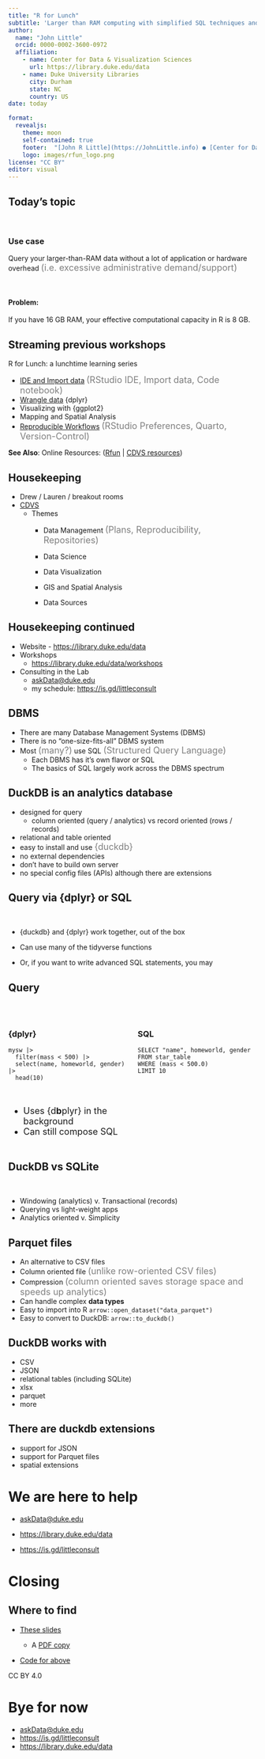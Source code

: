 ```yaml
---
title: "R for Lunch"
subtitle: 'Larger than RAM computing with simplified SQL techniques and DuckDB'
author: 
  name: "John Little"
  orcid: 0000-0002-3600-0972
  affiliation:
    - name: Center for Data & Visualization Sciences
      url: https://library.duke.edu/data
    - name: Duke University Libraries 
      city: Durham
      state: NC
      country: US
date: today

format: 
  revealjs:
    theme: moon
    self-contained: true  
    footer:  "[John R Little](https://JohnLittle.info) ● [Center for Data & Visualization Sciences](https://library.duke.edu/data/) ● SLIDES--URL ● [CC BY 4.0](https://creativecommons.org/licenses/by/4.0/)"
    logo: images/rfun_logo.png
license: "CC BY"
editor: visual
---
```


## Today's topic

\

### Use case

Query your larger-than-RAM data without a lot of application or hardware overhead [(i.e. excessive administrative demand/support)]{style="font-size: large; color: gray;"}

\

#### Problem:

If you have 16 GB RAM, your effective computational capacity in R is 8 GB.

## Streaming previous workshops

R for Lunch: a lunchtime learning series\

-   [IDE and Import data](https://warpwire.duke.edu/w/ZSIIAA/) [(RStudio IDE, Import data, Code notebook)]{style="font-size: large; color: gray;"}
-   [Wrangle data](https://warpwire.duke.edu/w/3R8IAA/) {dplyr}
-   Visualizing with {ggplot2}
-   Mapping and Spatial Analysis
-   [Reproducible Workflows](https://warpwire.duke.edu/w/SzMIAA/) [(RStudio Preferences, Quarto, Version-Control)]{style="font-size: large; color: gray;"}

::: aside
**See Also**: Online Resources: ([Rfun](https://rfun.library.duke.edu) \| [CDVS resources](https://library.duke.edu/data/tutorials))
:::

## Housekeeping

-   Drew / Lauren / breakout rooms
-   [CDVS](https://library.duke.edu/data/ "Center for Data and Visualizations Sciences")
    -   Themes
        -   Data Management [(Plans, Reproducibility, Repositories)]{style="font-size: large; color: gray;"}

        -   Data Science

        -   Data Visualization

        -   GIS and Spatial Analysis

        -   Data Sources

## Housekeeping continued

-   Website - <https://library.duke.edu/data>
-   Workshops
    -   <https://library.duke.edu/data/workshops>
-   Consulting in the Lab
    -   [askData\@duke.edu](mailto:askdata@duke.edu)
    -   my schedule: <https://is.gd/littleconsult>

## DBMS

-   There are many Database Management Systems (DBMS)
-   There is no "one-size-fits-all" DBMS system
-   Most [(many?)]{style="font-size: large; color: gray;"} use SQL [(Structured Query Language)]{style="font-size: large; color: gray;"}
    -   Each DBMS has it's own flavor or SQL
    -   The basics of SQL largely work across the DBMS spectrum

## DuckDB is an analytics database

-   designed for query
    -   column oriented (query / analytics) vs record oriented (rows / records)
-   relational and table oriented
-   easy to install and use [{duckdb}]{style="font-size: large; color: gray;"}
-   no external dependencies
-   don't have to build own server
-   no special config files (APIs) although there are extensions

## Query via {dplyr} or SQL

\

-   {duckdb} and {dplyr} work together, out of the box

-   Can use many of the tidyverse functions

-   Or, if you want to write advanced SQL statements, you may

## Query

\


::: columns
::: {.column width="50%"}

### {dplyr}

```         
mysw |> 
  filter(mass < 500) |>
  select(name, homeworld, gender) |> 
  head(10)
```

\

::::: {style="font-size: large;"}
- Uses {d**b**plyr} in the background  
- Can still compose SQL
:::::


:::

::: {.column width="50%"}

### SQL

```         
SELECT "name", homeworld, gender
FROM star_table
WHERE (mass < 500.0)
LIMIT 10
```
:::
:::




## DuckDB vs SQLite

\

-   Windowing (analytics) v. Transactional (records)
-   Querying vs light-weight apps
-   Analytics oriented v. Simplicity

## Parquet files

- An alternative to CSV files
- Column oriented file [(unlike row-oriented CSV files)]{style="font-size: large; color: gray;"}
- Compression [(column oriented saves storage space and speeds up analytics)]{style="font-size: large; color: gray;"}
- Can handle complex **data types**
- Easy to import into R `arrow::open_dataset("data_parquet")`
- Easy to convert to DuckDB: `arrow::to_duckdb()`

## DuckDB works with

-   CSV
-   JSON
-   relational tables (including SQLite)
-   xlsx
-   parquet
-   more

## There are duckdb extensions

-   support for JSON
-   support for Parquet files
-   spatial extensions

# We are here to help

-   [askData\@duke.edu](mailto:askData@duke.edu)

-   <https://library.duke.edu/data>

-   <https://is.gd/littleconsult>

# Closing

## Where to find

-   [These slides](https://duke.is/rforlunch-git)

    -   A [PDF copy](https://github.com/libjohn/rforlunch_exercises/blob/main/slides/reproducible-workflows.pdf)

-   [Code for above](https://github.com/libjohn/rforlunch_exercises/blob/main/slides/reproducible-workflows.qmd) 

::: aside
CC BY 4.0
:::

# Bye for now

-   [askData\@duke.edu](mailto:askdata@duke.edu)
-   <https://is.gd/littleconsult>
-   <https://library.duke.edu/data>
